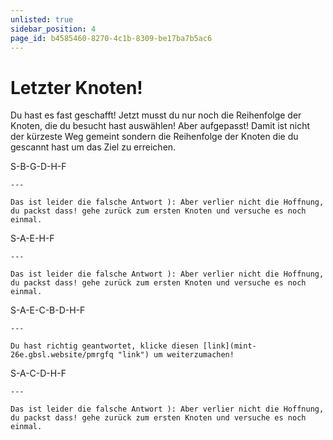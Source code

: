 ```yaml
---
unlisted: true
sidebar_position: 4
page_id: b4585460-8270-4c1b-8309-be17ba7b5ac6
---
```




# Letzter Knoten!

Du hast es fast geschafft!
Jetzt musst du nur noch die Reihenfolge der Knoten, die du besucht hast auswählen!
Aber aufgepasst! Damit ist nicht der kürzeste Weg gemeint sondern die Reihenfolge der Knoten die du gescannt hast um das Ziel zu erreichen.

<NodeGraph newNodes={[]} />

<AdventureOptions>
  <AdventureOption label="A" nestGuessIn="60">
    S-B-G-D-H-F

    ---

    Das ist leider die falsche Antwort ): Aber verlier nicht die Hoffnung, du packst dass! gehe zurück zum ersten Knoten und versuche es noch einmal.
  </AdventureOption>

  <AdventureOption label="B" nestGuessIn="60">
    S-A-E-H-F

    ---

    Das ist leider die falsche Antwort ): Aber verlier nicht die Hoffnung, du packst dass! gehe zurück zum ersten Knoten und versuche es noch einmal.
  </AdventureOption>

  <AdventureOption label="C" nestGuessIn="60">
    S-A-E-C-B-D-H-F

    ---

    Du hast richtig geantwortet, klicke diesen [link](mint-26e.gbsl.website/pmrgfq "link") um weiterzumachen!
  </AdventureOption>

  <AdventureOption label="D" nestGuessIn="60">
    S-A-C-D-H-F

    ---

    Das ist leider die falsche Antwort ): Aber verlier nicht die Hoffnung, du packst dass! gehe zurück zum ersten Knoten und versuche es noch einmal.
  </AdventureOption>
</AdventureOptions>